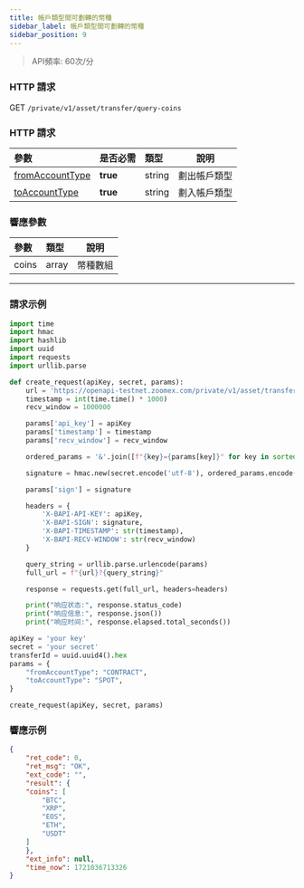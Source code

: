 ```yaml
---
title: 帳戶類型間可劃轉的幣種
sidebar_label: 帳戶類型間可劃轉的幣種
sidebar_position: 9
---
```


> API頻率: 60次/分

### HTTP 請求
GET `/private/v1/asset/transfer/query-coins`

### HTTP 請求
| 參數 | 是否必需 | 類型 | 說明|
|:----- |:-------|:-----|------ |
|[fromAccountType](../enum#accounttype) |**true** |string |劃出帳戶類型 |
|[toAccountType](../enum#accounttype) |**true** |string |劃入帳戶類型 |

### 響應參數
| 參數 | 類型 | 說明|
|:----- |:-----|----- |
|coins |array|幣種數組 |


---

### 請求示例

```python
import time
import hmac
import hashlib
import uuid
import requests
import urllib.parse

def create_request(apiKey, secret, params):
    url = 'https://openapi-testnet.zoomex.com/private/v1/asset/transfer/query-coins'
    timestamp = int(time.time() * 1000)
    recv_window = 1000000

    params['api_key'] = apiKey
    params['timestamp'] = timestamp
    params['recv_window'] = recv_window

    ordered_params = '&'.join([f"{key}={params[key]}" for key in sorted(params.keys())])

    signature = hmac.new(secret.encode('utf-8'), ordered_params.encode('utf-8'), hashlib.sha256).hexdigest()

    params['sign'] = signature

    headers = {
        'X-BAPI-API-KEY': apiKey,
        'X-BAPI-SIGN': signature,
        'X-BAPI-TIMESTAMP': str(timestamp),
        'X-BAPI-RECV-WINDOW': str(recv_window)
    }

    query_string = urllib.parse.urlencode(params)
    full_url = f"{url}?{query_string}"

    response = requests.get(full_url, headers=headers)

    print("响应状态:", response.status_code)
    print("响应信息:", response.json())
    print("响应时间:", response.elapsed.total_seconds())

apiKey = 'your key'
secret = 'your secret'
transferId = uuid.uuid4().hex
params = {
    "fromAccountType": "CONTRACT",
    "toAccountType": "SPOT",
}

create_request(apiKey, secret, params)

```

### 響應示例

```json
{
    "ret_code": 0,
    "ret_msg": "OK",
    "ext_code": "",
    "result": {
    "coins": [
        "BTC",
        "XRP",
        "EOS",
        "ETH",
        "USDT"
    ]
    },
    "ext_info": null,
    "time_now": 1721036713326
}
```
